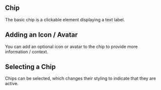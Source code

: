 
## Chip

The basic chip is a clickable element displaying a text label.

<Chip />

## Adding an Icon / Avatar

You can add an optional icon or avatar to the chip to provide more information / context.

<ChipWithIcon />

## Selecting a Chip

Chips can be selected, which changes their styling to indicate that they are active.

<ChipSelect />
